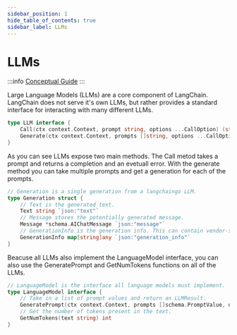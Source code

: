 ```yaml
---
sidebar_position: 1
hide_table_of_contents: true
sidebar_label: LLMs
---
```



# LLMs

:::info
[Conceptual Guide](https://docs.langchain.com/docs/components/models/language-model)
:::

Large Language Models (LLMs) are a core component of LangChain. 
LangChain does not serve it's own LLMs, but rather provides a standard interface for interacting with many different LLMs.

```go
type LLM interface {
	Call(ctx context.Context, prompt string, options ...CallOption) (string, error)
	Generate(ctx context.Context, prompts []string, options ...CallOption) ([]*Generation, error)
}
```
As you can see LLMs expose two main methods. The Call metod takes a prompt and returns a completion and an evetuall error.
With the generate method you can take multiple prompts and get a generation for each of the prompts.

```go
// Generation is a single generation from a langchaingo LLM.
type Generation struct {
	// Text is the generated text.
	Text string `json:"text"`
	// Message stores the potentially generated message.
	Message *schema.AIChatMessage `json:"message"`
	// GenerationInfo is the generation info. This can contain vendor-specific information.
	GenerationInfo map[string]any `json:"generation_info"`
}
```

Beacuse all LLMs also implement the LanguageModel interface, you can also use the GeneratePrompt and GetNumTokens functions on all of the LLMs.

```go
// LanguageModel is the interface all language models must implement.
type LanguageModel interface {
	// Take in a list of prompt values and return an LLMResult.
	GeneratePrompt(ctx context.Context, prompts []schema.PromptValue, options ...CallOption) (LLMResult, error)
	// Get the number of tokens present in the text.
	GetNumTokens(text string) int
}
```

<DocCardList />
